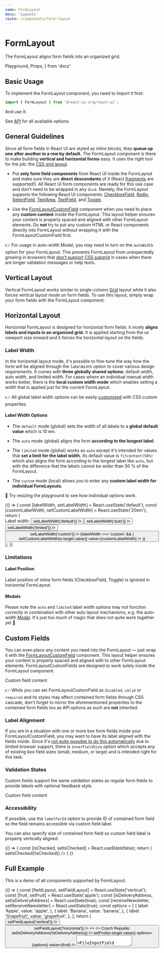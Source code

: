 ```yaml
---
name: FormLayout
menu: 'Layouts'
route: /components/form-layout
---
```


# FormLayout

The FormLayout aligns form fields into an organized grid.

  Playground,
  Props,
} from 'docz'

## Basic Usage

To implement the FormLayout component, you need to import it first:

```js
import { FormLayout } from '@react-ui-org/react-ui';
```

And use it:

<Playground>
  <FormLayout>
    <TextField label="A form element" />
  </FormLayout>
</Playground>

See [API](#api) for all available options.

## General Guidelines

Since all form fields in React UI are styled as inline blocks, they **queue up
one after another in a row by default.** The FormLayout component is there to
make building **vertical and horizontal forms** easy. It uses the right tool for
the job: the [CSS grid layout][grid].

- Put **only form field components** from React UI inside the FormLayout and
  make sure they are **direct descendants** of it (React [fragments] are
  supported!). All React UI form components are ready for this use case and
  don't need to be wrapped in any `div`s. Namely, the FormLayout supports the
  following React UI components:
  [CheckboxField](/components/checkbox-field),
  [Radio](/components/radio), [SelectField](/components/select-field),
  [TextArea](/components/text-area), [TextField](/components/text-field),
  and [Toggle](/components/toggle).

- Use the [FormLayoutCustomField](#custom-fields) component when you need to
  place any **custom content** inside the FormLayout. This layout helper ensures
  your content is properly spaced and aligned with other FormLayout elements.
  Do **not** try to put any custom HTML or React components directly into
  FormLayout without wrapping it with the FormLayoutCustomField first.

👉 For usage in auto-width Modal, you may need to turn on the `autoWidth` option
for your FormLayout. This prevents FormLayout from unexpectedly growing in
browsers that [don't support][rui-232] [CSS subgrid][subgrid] in cases when
there are longer validation messages or help texts.

## Vertical Layout

Vertical FormLayout works similar to single-column [Grid](/components/grid)
layout while it also forces vertical layout mode on form fields. To use this
layout, simply wrap your form fields with the FormLayout component:

<Playground>
  <FormLayout>
    <TextField label="A form element" />
    <TextField label="Another form element" />
    <TextField label="Yet another one" />
  </FormLayout>
</Playground>

## Horizontal Layout

Horizontal FormLayout is designed for horizontal form fields: it nicely **aligns
labels and inputs in an organized grid.** It is applied starting from the `md`
viewport size onward and it forces the horizontal layout on the fields.

<Playground>
  <FormLayout fieldLayout="horizontal">
    <TextField label="A form element" />
    <TextField label="Another form element" />
    <TextField label="Yet another one" />
  </FormLayout>
</Playground>

### Label Width

In the horizontal layout mode, it's possible to fine-tune the way how the form
will be aligned through the `labelWidth` option to cover various design
requirements. It comes with **three globally shared options:** default width,
auto width, and limited width. For cases where an individual manual width works
better, there is the **local custom width mode** which enables setting a width
that is applied just for the current FormLayout.

👉 All global label width options can be easily [customized](/customize/theming/overview)
with CSS custom properties.

#### Label Width Options

- The `default` mode (global) sets the width of all labels to a **global default
  value** which is 10 em.

- The `auto` mode (global) aligns the form **according to the longest label.**

- The `limited` mode (global) works as `auto` except it's intended for values
  that **set a limit for the label width.** Its default value is
  `fitcontent(50%)` which also aligns the form according to the longest label
  like `auto`, but with the difference that the labels cannot be wider than
  50 % of the FormLayout.

- The `custom` mode (local) allows you to enter any **custom label width for
  individual FormLayouts.**

📐 Try resizing the playground to see how individual options work.

<Playground>
  {() => {
    const [labelWidth, setLabelWidth] = React.useState('default');
    const [customLabelWidth, setCustomLabelWidth] = React.useState('20em');
    return (
      <div>
        <Toolbar align="baseline">
          <ToolbarItem>
            <span id="label-width-options-label">Label width:</span>
          </ToolbarItem>
          <ToolbarItem>
            <ButtonGroup aria-labelledby="label-width-options-label">
              <Button
                color={labelWidth === 'default' ? 'dark' : 'primary'}
                label="default"
                onClick={() => setLabelWidth('default')}
              />
              <Button
                color={labelWidth === 'auto' ? 'dark' : 'primary'}
                label="auto"
                onClick={() => setLabelWidth('auto')}
              />
              <Button
                color={labelWidth === 'limited' ? 'dark' : 'primary'}
                label="limited"
                onClick={() => setLabelWidth('limited')}
              />
              <Button
                color={labelWidth === 'custom' ? 'dark' : 'primary'}
                label="custom"
                onClick={() => setLabelWidth('custom')}
              />
            </ButtonGroup>
          </ToolbarItem>
          {labelWidth === 'custom' && (
            <ToolbarItem>
              <TextField
                inputSize={5}
                isLabelVisible={false}
                label="Custom label width"
                layout="horizontal"
                onChange={(e) => setCustomLabelWidth(e.target.value)}
                value={customLabelWidth}
              />
            </ToolbarItem>
          )}
        </Toolbar>
        <FormLayout
          fieldLayout="horizontal"
          labelWidth={labelWidth === 'custom' ? customLabelWidth : labelWidth}
        >
          <TextField label="A form element" />
          <TextField
            label={'Another form element with a very long label that is so '
              + 'long that in the auto mode, it should make the label column '
              + 'grow until the inputs reach the end of the line, but it will '
              + 'not exceed 50 % of the FormLayout width in the limited label '
              + 'width mode'}
          />
          <TextField label="Yet another one" />
        </FormLayout>
      </div>
    );
  }}
</Playground>

### Limitations

#### Label Position

Label position of inline form fields (CheckboxField, Toggle) is ignored in
horizontal FormLayout.

#### Modals

Please note the `auto` and `limited` label width options may not function
correctly in combination with other auto layout mechanisms, e.g. the auto-width
[Modal](/components/modal). It's just too much of magic that does not quite
work together yet 🎩.

## Custom Fields

You can even place any content you need into the FormLayout — just wrap it with
the [FormLayoutCustomField](#formlayoutcustomfield) component. This layout
helper ensures your content is properly spaced and aligned with to other
FormLayout elements. FormLayoutCustomFields are designed to work solely inside
the FormLayout component.

<Playground>
  <FormLayout fieldLayout="horizontal" labelWidth="auto">
    <TextField label="A form element" />
    <FormLayoutCustomField label="Optional custom field label">
      <Placeholder bordered>Custom field content</Placeholder>
    </FormLayoutCustomField>
    <TextField label="Another form element" />
  </FormLayout>
</Playground>

👉 While you can set FormLayoutCustomField as `disabled`, `valid` or `required`
and its styles may affect contained form fields through CSS cascade, don't
forget to mirror the aforementioned properties to the contained form fields too
as API options as such are **not** inherited.

### Label Alignment

If you are in a situation with one or more box form fields inside your
FormLayoutCustomField, you may want to have its label aligned with the fields
inside. Since it's [not quite possible to do this automatically][rui-265] due to
limited browser support, there is `innerFieldSize` option which accepts any of
existing box field sizes (small, medium, or large) and is intended right for
this task.

<Playground>
  <FormLayout fieldLayout="horizontal" labelWidth="auto">
    <TextField label="A form element" />
    <FormLayoutCustomField
      innerFieldSize="medium"
      label="Custom field label aligned to inner text input"
    >
      <TextField
        isLabelVisible={false}
        label="A form element"
        placeholder="Text field with invisible label"
      />
    </FormLayoutCustomField>
    <TextField label="Another form element" />
  </FormLayout>
</Playground>

### Validation States

Custom fields support the same validation states as regular form fields to
provide labels with optional feedback style.

<Playground>
  <FormLayout fieldLayout="horizontal" labelWidth="auto">
    <TextField label="A form element" />
    <FormLayoutCustomField
      label="Custom field label in valid state"
      validationState="valid"
    >
      <Placeholder bordered>Custom field content</Placeholder>
    </FormLayoutCustomField>
    <TextField label="Another form element" />
  </FormLayout>
</Playground>

### Accessibility

If possible, use the `labelForId` option to provide ID of contained form field
so the field remains accessible via custom field label.

You can also specify size of contained form field so custom field label is
properly vertically aligned.

<Playground>
  {() => {
    const [isChecked, setIsChecked] = React.useState(false);
    return (
      <FormLayout fieldLayout="horizontal" labelWidth="auto">
        <TextField label="A form element" />
        <FormLayoutCustomField
          fullWidth
          label="Custom field label aligned with medium form field"
          labelForId="my-text-field-custom-accessibility-2"
          innerFieldSize="medium"
        >
          <Toolbar align="middle" dense>
            <ToolbarItem>
              <TextField
                isLabelVisible={false}
                label="A form element"
                placeholder="Text field with invisible label"
              />
            </ToolbarItem>
            <ToolbarItem>
              <CheckboxField
                checked={isChecked}
                label="Another form field"
                onChange={() => setIsChecked(!isChecked)}
              />
            </ToolbarItem>
          </Toolbar>
        </FormLayoutCustomField>
        <TextField label="Another form element" />
      </FormLayout>
    )
  }}
</Playground>

## Full Example

This is a demo of all components supported by FormLayout.

<Playground>
  {() => {
    const [fieldLayout, setFieldLayout] = React.useState('vertical');
    const [fruit, setFruit] = React.useState('apple');
    const [isDeliveryAddress, setIsDeliveryAddress] = React.useState(true);
    const [receiveNewsletter, setReceiveNewsletter] = React.useState(true);
    const options = [
      {
        label: 'Apple',
        value: 'apple',
      },
      {
        label: 'Banana',
        value: 'banana',
      },
      {
        label: 'Grapefruit',
        value: 'grapefruit',
      },
    ];
    return (
      <div>
        <Toolbar>
          <ToolbarItem>
            <ButtonGroup>
              <Button
                color={fieldLayout === 'vertical' ? 'dark' : 'primary'}
                label="Vertical layout"
                onClick={() => setFieldLayout('vertical')}
              />
              <Button
                color={fieldLayout === 'horizontal' ? 'dark' : 'primary'}
                label="Horizontal layout"
                onClick={() => setFieldLayout('horizontal')}
              />
            </ButtonGroup>
          </ToolbarItem>
        </Toolbar>
        <FormLayout fieldLayout={fieldLayout} labelWidth="auto">
          <>
            <TextField
              label="First Name"
            />
            <TextField
              label="Last Name"
            />
          </>
          <TextField
            helpText="Optional"
            label="Email address"
            type="email"
          />
          <>
            <TextField
              label="Address"
              placeholder="Address line 1"
            />
            <TextField
              isLabelVisible={false}
              label="Address 2"
              placeholder="Address line 2"
            />
            <TextField
              inputSize={6}
              label="ZIP"
              validationState="invalid"
              validationText="ZIP should be 5 to 6 digits long code."
            />
            <FormLayoutCustomField label="Country">
              <span>Czech Republic</span>
            </FormLayoutCustomField>
            <CheckboxField
              checked={isDeliveryAddress}
              helpText="Uncheck if you wish to deliver to a different address."
              label="This is my delivery address"
              onChange={() => setIsDeliveryAddress(!isDeliveryAddress)}
            />
          </>
          <SelectField
            label="Your favourite fruit"
            onChange={(e) => setFruit(e.target.value)}
            options={options}
            value={fruit}
          />
          <TextArea
            fullWidth
            label="Message"
            rows={3}
          />
          <FileInputField
            label="Attachment"
          />
          <Toggle
            checked={receiveNewsletter}
            helpText="Only once per week!"
            label="Receive weekly newsletter"
            onChange={() => setReceiveNewsletter(!receiveNewsletter)}
            required
          />
          <Radio
            label="And fruit again!"
            onChange={(e) => setFruit(e.target.value)}
            options={options}
            value={fruit}
          />
        </FormLayout>
      </div>
    )
  }}
</Playground>

## API

<Props table of={FormLayout} />

### FormLayoutCustomField API

A place for custom content inside FormLayout.

<Props table of={FormLayoutCustomField} />

## Theming

| Custom Property                                      | Description                                                  |
|------------------------------------------------------|--------------------------------------------------------------|
| `--rui-FormLayout__row-gap`                          | Gap between individual rows                                  |
| `--rui-FormLayout--horizontal__label__width`         | Default label width                                          |
| `--rui-FormLayout--horizontal__label__width--auto`   | Label width in automatic layout                              |
| `--rui-FormLayout--horizontal__label__width--limited` | Label width in limited-width layout                         |

### FormLayoutCustomField Theming

FormLayoutCustomField can be styled using a small subset of
[other form fields theming options](/customize/theming/forms).

| Custom Property                                      | Description                                                  |
|------------------------------------------------------|--------------------------------------------------------------|
| `--rui-FormField--custom--default__surrounding-text-color` | Custom field label color in default state              |
| `--rui-FormField--custom--disabled__surrounding-text-color` | Custom field label color in disabled-like state       |

[grid]: https://developer.mozilla.org/en-US/docs/Web/CSS/CSS_Grid_Layout
[subgrid]: https://developer.mozilla.org/en-US/docs/Web/CSS/CSS_Grid_Layout/Subgrid
[fragments]: https://reactjs.org/docs/fragments.html
[rui-232]: https://github.com/react-ui-org/react-ui/issues/232
[rui-265]: https://github.com/react-ui-org/react-ui/issues/265
